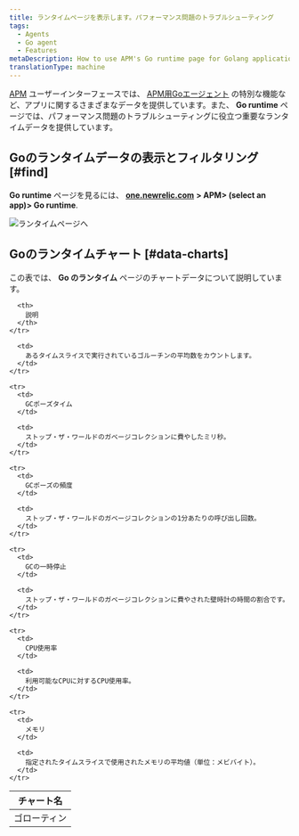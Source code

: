 ```yaml
---
title: ランタイムページを表示します。パフォーマンス問題のトラブルシューティング
tags:
  - Agents
  - Go agent
  - Features
metaDescription: How to use APM's Go runtime page for Golang applications to help troubleshoot performance issues.
translationType: machine
---
```


[APM](/docs/apm) ユーザーインターフェースでは、 [APM用Goエージェント](/docs/agents/go-agent/get-started/new-relic-go) の特別な機能など、アプリに関するさまざまなデータを提供しています。また、 **Go runtime** ページでは、パフォーマンス問題のトラブルシューティングに役立つ重要なランタイムデータを提供しています。

## Goのランタイムデータの表示とフィルタリング [#find]

**Go runtime** ページを見るには、 [**one.newrelic.com**](http://one.newrelic.com) **> APM> (select an app)> Go runtime**.

![ランタイムページへ](./images/go-runtime.png "ランタイムページへ")

## Goのランタイムチャート [#data-charts]

この表では、 **Go のランタイム** ページのチャートデータについて説明しています。

<table>
  <thead>
    <tr>
      <th style={{ width: "200px" }}>
        チャート名
      </th>

      <th>
        説明
      </th>
    </tr>
  </thead>

  <tbody>
    <tr>
      <td>
        ゴローティン
      </td>

      <td>
        あるタイムスライスで実行されているゴルーチンの平均数をカウントします。
      </td>
    </tr>

    <tr>
      <td>
        GCポーズタイム
      </td>

      <td>
        ストップ・ザ・ワールドのガベージコレクションに費やしたミリ秒。
      </td>
    </tr>

    <tr>
      <td>
        GCポーズの頻度
      </td>

      <td>
        ストップ・ザ・ワールドのガベージコレクションの1分あたりの呼び出し回数。
      </td>
    </tr>

    <tr>
      <td>
        GCの一時停止
      </td>

      <td>
        ストップ・ザ・ワールドのガベージコレクションに費やされた壁時計の時間の割合です。
      </td>
    </tr>

    <tr>
      <td>
        CPU使用率
      </td>

      <td>
        利用可能なCPUに対するCPU使用率。
      </td>
    </tr>

    <tr>
      <td>
        メモリ
      </td>

      <td>
        指定されたタイムスライスで使用されたメモリの平均値（単位：メビバイト）。
      </td>
    </tr>
  </tbody>
</table>